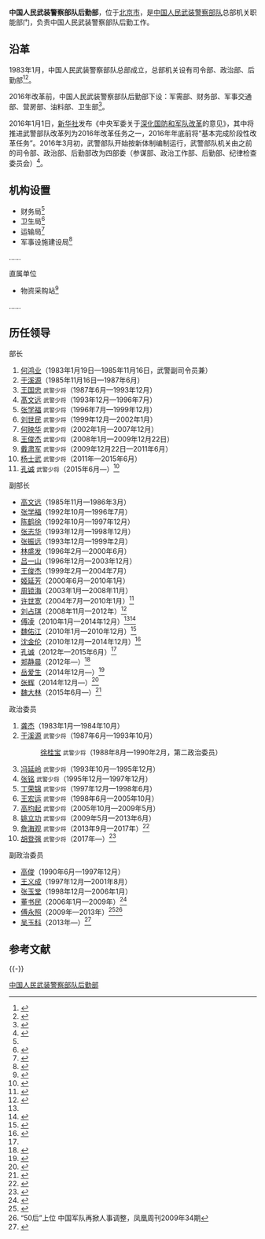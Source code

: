 {{Infobox PRCG
|color =#556B2F
|机构名称 = 中国人民武装警察部队后勤部
|上级机构 = [[中国人民武装警察部队|中国人民武装警察部队]]总部
|机构类型 = 中国人民武装警察部队总部机关职能部门
|军事级别 = 
|标志1 = File:PAP Badge.png
|标志1宽度 = 150px 
|标志1说明 = 中国人民武装警察部队徽
|职位1 = 部长
|人员1 = [[孔诚_(武警)|孔诚]]
|衔级1 = [[武警少将|武警少将]]
|职位2 = 政治委员
|人员2 = [[胡登强|胡登强]]
|衔级2 = [[武警少将|武警少将]]
|职位3 =
|人员3 =
|职位4 =
|人员4 =
|地址1 = [[北京市|北京市]]
|成立时间 = 
|a=
|b=
|c=
|d=
|E=
|e=
}}
'''中国人民武装警察部队后勤部'''，位于[[北京市|北京市]]，是[[中国人民武装警察部队|中国人民武装警察部队]]总部机关职能部门，负责中国人民武装警察部队后勤工作。

==沿革==
1983年1月，中国人民武装警察部队总部成立，总部机关设有司令部、政治部、后勤部<ref name="wjzl">{{Cite book|author=中共中央组织部、中共中央党史研究室、中央档案馆 编|title=中国共产党组织史资料 附卷二 中国人民解放军组织（1949.10—1997.9）|location=北京|publisher=中共党史出版社|date=2000年|pages=425-432|url=http://www.hprc.org.cn/gsw/detail_zzslk.jsp?channelid=75034&record=3238|quote=下部　社会主义事业发展新时期（1976.10—1997.9） 第六章　中国人民武装警察部队及武警部队党委|access-date=2017-02-21|archive-date=2017-02-23|archive-url=https://web.archive.org/web/20170223042754/http://www.hprc.org.cn/gsw/detail_zzslk.jsp?channelid=75034&record=3238|dead-url=no}}</ref><ref>{{Cite web|title=中国人民武装警察部队|url=http://news.21cn.com/junshitiandi/2003/07/30/1202960.shtml|date=2003-07-30|publisher=21CN新闻|archiveurl=https://web.archive.org/web/20071012184336/http://news.21cn.com/junshitiandi/2003/07/30/1202960.shtml|archivedate=2007-10-12|dead-url=yes|accessdate=2017-02-21}}</ref>。

2016年改革前，中国人民武装警察部队后勤部下设：军需部、财务部、军事交通部、营房部、油料部、卫生部<ref>{{Cite web|title=武警总员额120万|url=http://www.takungpao.com/paper/content/2012-10/28/content_1302483.htm|date=2012-10-28|publisher=大公报}}{{Dead link|date=2018年8月|bot=InternetArchiveBot|fix-attempted=yes}}</ref>。

2016年1月1日，[[新华社|新华社]]发布《中央军委关于[[深化国防和军队改革|深化国防和军队改革]]的意见》，其中将推进武警部队改革列为2016年改革任务之一，2016年年底前将“基本完成阶段性改革任务”。2016年3月初，武警部队开始按新体制编制运行，武警部队机关由之前的司令部、政治部、后勤部改为四部委（参谋部、政治工作部、后勤部、纪律检查委员会）<ref>{{Cite web|title=2016军改最新消息：武警部队总部机关已由原三大部改为四部委|url=http://www.guancha.cn/military-affairs/2016_06_05_362975.shtml|date=2016-06-05|publisher=观察者网|accessdate=2017-02-21|archive-date=2020-11-16|archive-url=https://web.archive.org/web/20201116172304/https://www.guancha.cn/military-affairs/2016_06_05_362975.shtml|dead-url=no}}</ref>。

==机构设置==
*财务局<ref name=fuwu/>
*卫生局<ref>{{Cite web|title=国家卫计委、中央军委后勤保障部、武警后勤部对“魏则西事件”相关医院开展联合调查|url=http://news.xinhuanet.com/2016-05/03/c_1118793045.htm|date=2016-05-03|publisher=新华网|accessdate=2017-02-24|archive-date=2017-02-25|archive-url=https://web.archive.org/web/20170225052326/http://news.xinhuanet.com/2016-05/03/c_1118793045.htm|dead-url=no}}</ref>
*运输局<ref name="fuwu">{{Cite web|title=服务部队后勤工作大局 办好工作指导类刊物|url=http://media.people.com.cn/n1/2016/0912/c407128-28709908.html|date=2016-09-12|publisher=人民网|accessdate=2017-02-24|archive-date=2016-09-13|archive-url=https://web.archive.org/web/20160913173645/http://media.people.com.cn/n1/2016/0912/c407128-28709908.html|dead-url=no}}</ref>
*军事设施建设局<ref>{{Cite web|title=武警新房分配管理办法:可采取停水停电停气腾退|url=http://news.163.com/16/1020/10/C3QJ1KPD000187VE.html|date=2016-10-20|publisher=网易|access-date=2017-02-24|archive-url=https://web.archive.org/web/20170225131604/http://news.163.com/16/1020/10/C3QJ1KPD000187VE.html|archive-date=2017-02-25|dead-url=yes}}</ref>
……

;直属单位
*物资采购站<ref>{{Cite web|title=武警总部物资采购站徽章及证书招标公告|url=http://www.cfen.com.cn/zxpd/zfcgxxgg/201612/t20161216_2483648.html|date=2016-12-16|publisher=中国财经报网|accessdate=2017-02-24|archive-date=2020-11-04|archive-url=https://web.archive.org/web/20201104175804/http://www.cfen.com.cn/zxpd/zfcgxxgg/201612/t20161216_2483648.html|dead-url=no}}</ref>
……

==历任领导==
{{col-begin}}
{{col-2}}
;部长
#[[何鸿业|何鸿业]]（1983年1月19日—1985年11月16日，武警副司令员兼）
#[[于溪源|于溪源]]（1985年11月16日—1987年6月）
#[[王国忠|王国忠]] <small>武警少将</small>（1987年6月—1993年12月）
#[[髙文远|髙文远]] <small>武警少将</small>（1993年12月—1996年7月）
#[[张学福|张学福]] <small>武警少将</small>（1996年7月—1999年12月）
#[[刘世民_(中将)|刘世民]] <small>武警少将</small>（1999年12月—2002年1月）
#[[何映华|何映华]] <small>武警少将</small>（2002年1月—2007年12月）
#[[王俊杰|王俊杰]] <small>武警少将</small>（2008年1月—2009年12月22日）
#[[戴肃军|戴肃军]] <small>武警少将</small>（2009年12月22日—2011年6月）
#[[杨士武|杨士武]] <small>武警少将</small>（2011年—2015年6月）
#[[孔诚_(武警)|孔诚]] <small>武警少将</small>（2015年6月—）<ref>{{Cite web|url=http://news.sohu.com/20150712/n416618879.shtml|title=方向接任武警部队政治部主任 孔诚接任后勤部长|date=2015-07-12|publisher=搜狐|accessdate=2017-02-21|archive-date=2019-05-12|archive-url=https://web.archive.org/web/20190512184733/http://news.sohu.com/20150712/n416618879.shtml|dead-url=no}}</ref>

;副部长
*[[高文远|高文远]]（1985年11月—1986年3月）
*[[张学福|张学福]]（1992年10月—1996年7月）
*[[陈鹤徐|陈鹤徐]]（1992年10月—1997年12月）
*[[张志华|张志华]]（1993年12月—1998年12月）
*[[张振远|张振远]]（1993年12月—1999年2月）
*[[林盛发|林盛发]]（1996年2月—2000年6月）
*[[吕一山|吕一山]]（1996年12月—2003年12月）
*[[王俊杰|王俊杰]]（1999年2月—2004年7月）
*[[姬延芳|姬延芳]]（2000年6月—2010年1月）
*[[周锁海|周锁海]]（2003年1月—2008年11月）
*[[许世宽|许世宽]]（2004年7月—2010年1月）<ref>{{Cite web|url=http://ln.gansudaily.com.cn/system/2009/03/26/011038926.shtml|title=许世宽察看我市武警部队基础设施建设情况|date=2009-03-26|publisher=每日甘肃|accessdate=2017-02-21|archive-date=2020-11-04|archive-url=https://web.archive.org/web/20201104153901/http://ln.gansudaily.com.cn/system/2009/03/26/011038926.shtml|dead-url=no}}</ref>
*[[刘占琪|刘占琪]]（2008年11月—2012年）<ref>{{Cite web|url=http://www.sxjt.gov.cn/sxjt_www2/info_52437.html|title=武警交通指挥部司令员刘占琪少将调研我省交通战备工作|date=2013-11-10|publisher=陕西省交通运输厅|accessdate=2017-02-21|archive-date=2017-02-22|archive-url=https://web.archive.org/web/20170222193919/http://www.sxjt.gov.cn/sxjt_www2/info_52437.html|dead-url=yes}}</ref>
*[[傅凌|傅凌]]（2010年1月—2014年12月）<ref name=sfk/><ref>{{Cite web|url=http://mil.sohu.com/20150108/n407638004.shtml|title=傅凌许世宏分别任武警交通部队司令员政委|date=2015-01-08|publisher=搜狐|accessdate=2017-02-21|archive-date=2019-05-11|archive-url=https://web.archive.org/web/20190511171803/http://mil.sohu.com/20150108/n407638004.shtml|dead-url=yes}}</ref>
*[[魏佑江|魏佑江]]（2010年1月—2010年12月）<ref>{{Cite web|url=http://news.sina.com.cn/o/2010-12-25/090721705019.shtml|title=魏佑江任武警上海总队总队长|date=2010-12-25|publisher=新浪|accessdate=2017-02-21|archive-date=2020-11-04|archive-url=https://web.archive.org/web/20201104111547/http://news.sina.com.cn/o/2010-12-25/090721705019.shtml|dead-url=no}}</ref>
*[[沈金伦|沈金伦]]（2010年12月—2014年12月）<ref name=sfk>{{Cite web|url=http://news.qq.com/a/20120713/000259.htm|title=武警后勤工作会在并召开 王建平讲话 袁纯清致辞 王君出席 何映华主持|date=2012-07-13|publisher=腾讯|accessdate=2017-02-21|archive-date=2020-11-17|archive-url=https://web.archive.org/web/20201117232428/https://news.qq.com/a/20120713/000259.htm|dead-url=no}}</ref>
*[[孔诚_(武警)|孔诚]]（2012年—2015年6月）<ref name=sfk/>
*[[郑静晨|郑静晨]]（2012年—）<ref>{{Cite web|url=http://news.xhby.net/system/2013/03/04/016437317.shtml|title=武警部队后勤部副部长郑静晨：救援医学先行者|date=2013-03-04|publisher=新华报业网|access-date=2017-02-21|archive-url=https://web.archive.org/web/20170222110959/http://news.xhby.net/system/2013/03/04/016437317.shtml|archive-date=2017-02-22|dead-url=yes}}</ref>
*[[岳爱生|岳爱生]]（2014年12月—）<ref>{{Cite web|url=http://www.js7tv.cn/news/201611_68646.html|title=武警部队后勤工作会议 干货都在这里 速来领取！|date=2016-11-17|publisher=中国军视网}}{{dead link|date=2017年11月|bot=InternetArchiveBot|fix-attempted=yes}}</ref>
*[[张辉|张辉]]（2014年12月—）<ref>{{Cite web|url=http://news.sina.com.cn/c/2015-01-22/065431429644.shtml|title=王东明魏宏会见武警部队政委孙思敬|date=2015-01-22|publisher=新浪|accessdate=2017-02-21|archive-date=2020-11-04|archive-url=https://web.archive.org/web/20201104111533/http://news.sina.com.cn/c/2015-01-22/065431429644.shtml|dead-url=no}}</ref>
*[[魏大林|魏大林]]（2015年6月—）<ref>{{Cite web|url=http://www.thepaper.cn/newsDetail_forward_1353176_1|title=林卿调任武警部队政治部副主任，魏大林任后勤部副部长|date=2015-07-16|publisher=澎湃新闻|accessdate=2017-02-21|archive-date=2020-11-04|archive-url=https://web.archive.org/web/20201104101901/http://www.thepaper.cn/newsDetail_forward_1353176_1|dead-url=no}}</ref>

{{col-2}}
;政治委员
#[[龚杰|龚杰]]（1983年1月—1984年10月）
#[[于溪源|于溪源]] <small>武警少将</small>（1987年6月—1993年10月）
#:[[徐桂宝|徐桂宝]] <small>武警少将</small>（1988年8月—1990年2月，第二政治委员）
#[[冯延岭|冯延岭]] <small>武警少将</small>（1993年10月—1995年12月）
#[[张铭_(武警少将)|张铭]] <small>武警少将</small>（1995年12月—1997年12月）
#[[丁荣锦|丁荣锦]] <small>武警少将</small>（1997年12月—1998年6月）
#[[王宏运|王宏运]] <small>武警少将</small>（1998年6月—2005年10月）
#[[高均起|高均起]] <small>武警少将</small>（2005年10月—2009年5月）
#[[姚立功|姚立功]] <small>武警少将</small>（2009年5月—2013年6月）
#[[詹海观|詹海观]] <small>武警少将</small>（2013年9月—2017年）<ref>{{Cite web|url=http://news.cpd.com.cn/n18106/c19282881/content.html|title=詹海观提任武警部队后勤部政治委员|date=2013-09-18|publisher=中国警察网|access-date=2017-02-21|archive-url=https://web.archive.org/web/20170222105854/http://news.cpd.com.cn/n18106/c19282881/content.html|archive-date=2017-02-22|dead-url=yes}}</ref>
#[[胡登强|胡登强]] <small>武警少将</small>（2017年—）<ref>{{Cite web|url=http://www.thepaper.cn/newsDetail_forward_1847336|title=胡登强出任武警部队后勤部政委，曾亲历边境自卫作战|date=2017-11-02|publisher=澎湃新闻|accessdate=2017-11-07|archive-date=2020-11-04|archive-url=https://web.archive.org/web/20201104144941/http://www.thepaper.cn/newsDetail_forward_1847336|dead-url=no}}</ref>

;副政治委员
*[[高俊|高俊]]（1990年6月—1997年12月）
*[[王义成|王义成]]（1997年12月—2001年8月）
*[[张玉堂_(1943年)|张玉堂]]（1998年12月—2006年1月）
*[[董书民|董书民]]（2006年1月—2009年）<ref>{{Cite web|url=http://news.163.com/09/1023/12/5MAFTFC90001124J.html|title=武警重庆总队领导调整 政委政治部主任易人|date=2009-10-23|publisher=网易|access-date=2017-02-21|archive-url=https://web.archive.org/web/20170222105846/http://news.163.com/09/1023/12/5MAFTFC90001124J.html|archive-date=2017-02-22|dead-url=yes}}</ref>
*[[傅永照|傅永照]]（2009年—2013年）<ref>{{Cite web|url=http://jc.gansudaily.com.cn/system/2009/08/21/011235188.shtml|title=武警甘肃总队政委傅永照在金昌调研|date=2009-08-21|publisher=每日甘肃|accessdate=2017-02-21|archive-date=2019-05-13|archive-url=https://web.archive.org/web/20190513014605/http://jc.gansudaily.com.cn/system/2009/08/21/011235188.shtml|dead-url=no}}</ref><ref>“50后”上位 中国军队再掀人事调整，凤凰周刊2009年34期</ref>
*[[吴玉科|吴玉科]]（2013年—）<ref>{{Cite web|url=http://news.163.com/16/0507/17/BMFTS9SR00014AED.html|title=乔虎民任武警新疆生产建设兵团指挥部司令员|date=2016-05-07|publisher=网易|access-date=2017-02-21|archive-url=https://web.archive.org/web/20170222105849/http://news.163.com/16/0507/17/BMFTS9SR00014AED.html|archive-date=2017-02-22|dead-url=yes}}</ref>

{{col-end}}

== 参考文献 ==
{{Reflist|30em}}

{{-}}
{{中国人民武装警察部队}}

[[Category:中国人民武装警察部队后勤部|]]